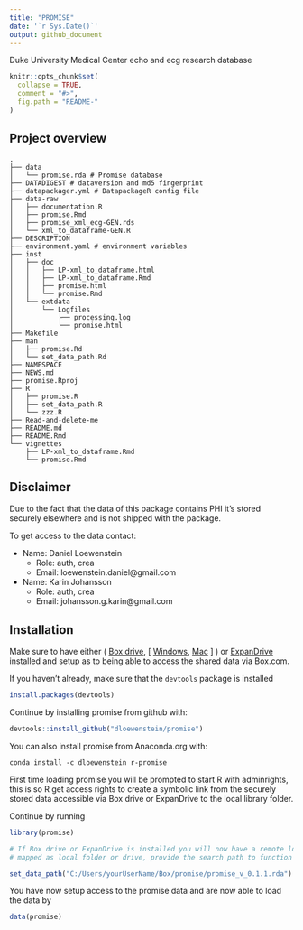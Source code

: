 ```yaml
---
title: "PROMISE"
date: '`r Sys.Date()`'
output: github_document
---
```


Duke University Medical Center echo and ecg research database

<!-- README.md is generated from README.Rmd. Please edit that file -->

```r
knitr::opts_chunk$set(
  collapse = TRUE,
  comment = "#>",
  fig.path = "README-"
)
```

## Project overview

```shell
.
├── data
│   └── promise.rda # Promise database
├── DATADIGEST # dataversion and md5 fingerprint
├── datapackager.yml # DatapackageR config file
├── data-raw
│   ├── documentation.R
│   ├── promise.Rmd
│   ├── promise_xml_ecg-GEN.rds
│   └── xml_to_dataframe-GEN.R
├── DESCRIPTION
├── environment.yaml # environment variables
├── inst
│   ├── doc
│   │   ├── LP-xml_to_dataframe.html
│   │   ├── LP-xml_to_dataframe.Rmd
│   │   ├── promise.html
│   │   └── promise.Rmd
│   └── extdata
│       └── Logfiles
│           ├── processing.log
│           └── promise.html
├── Makefile
├── man
│   ├── promise.Rd
│   └── set_data_path.Rd
├── NAMESPACE
├── NEWS.md
├── promise.Rproj
├── R
│   ├── promise.R
│   ├── set_data_path.R
│   └── zzz.R
├── Read-and-delete-me
├── README.md
├── README.Rmd
└── vignettes
    ├── LP-xml_to_dataframe.Rmd
    └── promise.Rmd
```

## Disclaimer

Due to the fact that the data of this package contains PHI it's stored securely elsewhere
 and is not shipped with the package.

To get access to the data contact:

- Name: Daniel Loewenstein 
    - Role: auth, crea
    - Email: loewenstein.daniel@gmail.com
- Name: Karin Johansson
    - Role: auth, crea
    - Email: johansson.g.karin@gmail.com

## Installation

Make sure to have either ( [Box drive](https://www.box.com/en-se/resources/downloads/drive), [ [Windows](https://e3.boxcdn.net/box-installers/desktop/releases/win/Box-x64.msi), [Mac](https://e3.boxcdn.net/box-installers/desktop/releases/mac/Box.pkg) ] ) or [ExpanDrive](https://www.expandrive.com/download-expandrive) installed and setup as to being able to access the shared data via Box.com.

If you haven't already, make sure that the `devtools` package is installed

```r
install.packages(devtools)
```

Continue by installing promise from github with:

```r
devtools::install_github("dloewenstein/promise")
```

You can also install promise from Anaconda.org with:

```shell
conda install -c dloewenstein r-promise
```

First time loading promise you will be prompted to start R with adminrights,
this is so R get access rights to create a symbolic link from the securely stored data 
accessible via Box drive or ExpanDrive to the local library folder.

Continue by running

```r
library(promise)

# If Box drive or ExpanDrive is installed you will now have a remote location 
# mapped as local folder or drive, provide the search path to function below e.g

set_data_path("C:/Users/yourUserName/Box/promise/promise_v_0.1.1.rda") # Only need to run once
```

You have now setup access to the promise data and are now able to load the data by

```r
data(promise)
```
